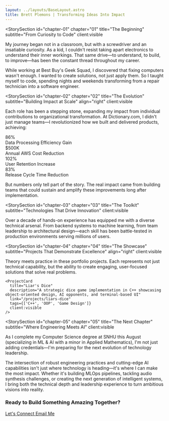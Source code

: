 ```yaml
---
layout: ../layouts/BaseLayout.astro
title: Brett Plemons | Transforming Ideas Into Impact
---
```



<Hero client:only="svelte" />

<StorySection 
  id="chapter-01"
  chapter="01" 
  title="The Beginning"
  subtitle="From Curiosity to Code"
  client:visible
>
  My journey began not in a classroom, but with a screwdriver and an insatiable curiosity. As a kid, I couldn't resist taking apart electronics to understand their inner workings. That same drive—to understand, to build, to improve—has been the constant thread throughout my career.

  While working at Best Buy's Geek Squad, I discovered that fixing computers wasn't enough. I wanted to create solutions, not just apply them. So I taught myself to code, spending nights and weekends transforming from a repair technician into a software engineer.
</StorySection>

<Timeline client:visible />

<StorySection 
  id="chapter-02"
  chapter="02" 
  title="The Evolution"
  subtitle="Building Impact at Scale"
  align="right"
  client:visible
>
  Each role has been a stepping stone, expanding my impact from individual contributions to organizational transformation. At Dictionary.com, I didn't just manage teams—I revolutionized how we built and delivered products, achieving:

  <div class="stats-grid">
    <div class="stat-card">
      <div class="stat-number">86%</div>
      <div class="stat-label">Data Processing Efficiency Gain</div>
    </div>
    <div class="stat-card">
      <div class="stat-number">$500K</div>
      <div class="stat-label">Annual AWS Cost Reduction</div>
    </div>
    <div class="stat-card">
      <div class="stat-number">102%</div>
      <div class="stat-label">User Retention Increase</div>
    </div>
    <div class="stat-card">
      <div class="stat-number">83%</div>
      <div class="stat-label">Release Cycle Time Reduction</div>
    </div>
  </div>

  But numbers only tell part of the story. The real impact came from building teams that could sustain and amplify these improvements long after implementation.
</StorySection>

<StorySection 
  id="chapter-03"
  chapter="03" 
  title="The Toolkit"
  subtitle="Technologies That Drive Innovation"
  client:visible
>
  Over a decade of hands-on experience has equipped me with a diverse technical arsenal. From backend systems to machine learning, from team leadership to architectural design—each skill has been battle-tested in production environments serving millions of users.

  <SkillCloud client:visible />
</StorySection>

<StorySection 
  id="chapter-04"
  chapter="04" 
  title="The Showcase"
  subtitle="Projects That Demonstrate Excellence"
  align="right"
  client:visible
>
  Theory meets practice in these portfolio projects. Each represents not just technical capability, but the ability to create engaging, user-focused solutions that solve real problems.

  <div id="featured-projects" class="project-grid">
    <ProjectCard 
      title="Interactive Code Playground" 
      description="Live JavaScript execution environment with real-time visualization, showcasing Bayesian inference and Monte Carlo simulations"
      link="/projects/code-playground"
      tags={['Svelte', 'MDX', 'Interactive']}
      client:visible
    />
    
    <ProjectCard 
      title="Liar's Dice" 
      description="A strategic dice game implementation in C++ showcasing object-oriented design, AI opponents, and terminal-based UI"
      link="/projects/liars-dice"
      tags={['C++', 'OOP', 'Game Design']}
      client:visible
    />
  </div>
</StorySection>

<StorySection 
  id="chapter-05"
  chapter="05" 
  title="The Next Chapter"
  subtitle="Where Engineering Meets AI"
  client:visible
>
  As I complete my Computer Science degree at SNHU this August (specializing in ML & AI with a minor in Applied Mathematics), I'm not just adding credentials—I'm preparing for the next evolution of technology leadership.

  The intersection of robust engineering practices and cutting-edge AI capabilities isn't just where technology is heading—it's where I can make the most impact. Whether it's building MLOps pipelines, tackling audio synthesis challenges, or creating the next generation of intelligent systems, I bring both the technical depth and leadership experience to turn ambitious visions into reality.

  <div class="cta-section">
    <h3>Ready to Build Something Amazing Together?</h3>
    <div class="cta-buttons">
      <a href="https://www.linkedin.com/in/brettplemons" target="_blank" rel="noopener noreferrer" class="cta-button primary">
        Let's Connect
      </a>
      <a href="mailto:brett@plemons.dev" class="cta-button secondary">
        Email Me
      </a>
    </div>
  </div>
</StorySection>